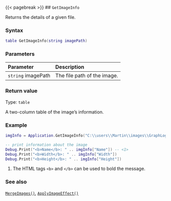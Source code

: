 {{< pagebreak >}}
## `GetImageInfo`

Returns\index{images!getting information about} the details of a given file.

### Syntax {-}

``` .lua
table GetImageInfo(string imagePath)
```

### Parameters {-}

**Parameter** | **Description**
| :-- | :-- |
| `string` imagePath | The file path of the image. |

### Return value {-}

Type: `table`

A two-column table of the image's information.

### Example {-}

``` .lua
imgInfo = Application.GetImageInfo("C:\\users\\Martin\\images\\GraphLogo.png")

-- print information about the image
Debug.Print("<b>Name</b>: " .. imgInfo["Name"]) -- <1>
Debug.Print("<b>Width</b>: " .. imgInfo["Width"])
Debug.Print("<b>Height</b>: " .. imgInfo["Height"])
```
1. The HTML tags `<b>` and `</b>` can be used to bold the message.

### See also {-}

[`MergeImages()`](#mergeimages), [`ApplyImageEffect()`](#applyimageeffect)

